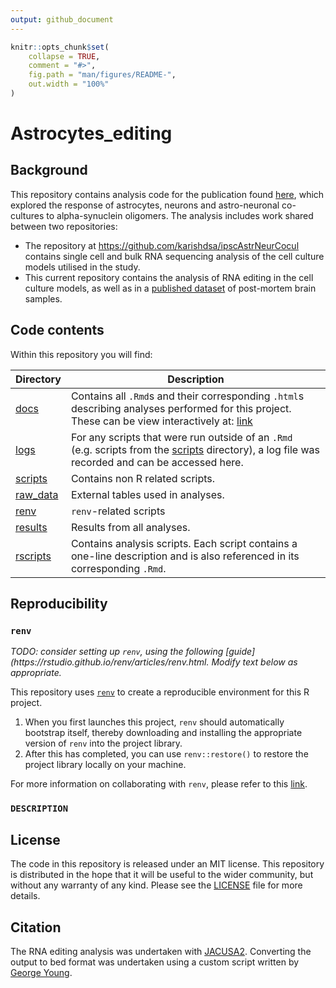 ```yaml
---
output: github_document
---
```


<!-- README.md is generated from README.Rmd. Please edit that file -->

```r
knitr::opts_chunk$set(
    collapse = TRUE,
    comment = "#>",
    fig.path = "man/figures/README-",
    out.width = "100%"
)
```

<!-- badges: start -->
<!-- badges: end -->

# Astrocytes_editing

## Background

This repository contains analysis code for the publication found [here](), which explored the response of astrocytes, neurons and astro-neuronal co-cultures to alpha-synuclein oligomers. The analysis includes work shared between two repositories:

- The repository at [https://github.com/karishdsa/ipscAstrNeurCocul](https://github.com/karishdsa/ipscAstrNeurCocul) contains single cell and bulk RNA sequencing analysis of the cell culture models utilised in the study.
- This current repository contains the analysis of RNA editing in the cell culture models, as well as in a [published dataset](https://link.springer.com/article/10.1007/s00401-021-02343-x) of post-mortem brain samples.


## Code contents

Within this repository you will find:

| Directory | Description |
| --------- | --------------------------------------------------------------------------- |
| [docs](docs) | Contains all `.Rmd`s and their corresponding `.html`s describing analyses performed for this project. These can be view interactively at: [link](#TODO)|
| [logs](logs) | For any scripts that were run outside of an `.Rmd` (e.g. scripts from the [scripts](scripts) directory), a log file was recorded and can be accessed here. |
| [scripts](scripts)| Contains non R related scripts. |
| [raw_data](raw_data) | External tables used in analyses. |
| [renv](renv) | `renv`-related scripts |
| [results](results) | Results from all analyses. |
| [rscripts](rscripts) | Contains analysis scripts. Each script contains a one-line description and is also referenced in its corresponding `.Rmd`. |

## Reproducibility
<!-- Modify selection below depending on how package dependencies have been managed. -->

### `renv`
<!-- Consider using renv for reproducibility. Delete this section if you will not be doing this. -->

*TODO: consider setting up `renv`, using the following [guide](https://rstudio.github.io/renv/articles/renv.html. Modify text below as appropriate.* 

This repository uses [`renv`](https://rstudio.github.io/renv/index.html) to create a reproducible environment for this R project. 

1. When you first launches this project, `renv` should automatically bootstrap itself, thereby downloading and installing the appropriate version of `renv` into the project library. 
2. After this has completed, you can use `renv::restore()` to restore the project library locally on your machine.

For more information on collaborating with `renv`, please refer to this [link](https://rstudio.github.io/renv/articles/collaborating.html).

### `DESCRIPTION`
<!-- Consider using renv for reproducibility. Delete this section if you will not be doing this. -->



## License

The code in this repository is released under an MIT license. This repository is distributed in the hope that it will be useful to the wider community, but without any warranty of any kind. Please see the [LICENSE](LICENSE) file for more details. 

## Citation

The RNA editing analysis was undertaken with [JACUSA2](https://github.com/dieterich-lab/JACUSA2). Converting the output to bed format was undertaken using a custom script written by [George Young](https://www.linkedin.com/in/george-young-6153a11bb/?originalSubdomain=uk).
